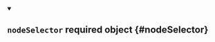 
<details className="config-field" data-expandable="false" open>
<summary>

## `nodeSelector` <span class="config-field-required" data-required="false">required</span> <span class="config-field-type">object</span> <span class="config-field-default"></span> <span class="config-field-enum"></span> {#nodeSelector}



</summary>



</details>
